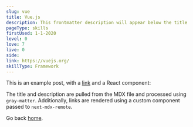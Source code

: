 ```yaml
---
slug: vue
title: Vue.js
description: This frontmatter description will appear below the title
pageType: skills
firstUsed: 1-1-2020
level: 0
love: 7
live: 0
side: 
link: https://vuejs.org/
skillType: Framework
---
```


This is an example post, with a [link](https://nextjs.org) and a React component:

The title and description are pulled from the MDX file and processed using `gray-matter`. Additionally, links are rendered using a custom component passed to `next-mdx-remote`.

Go back [home](/).
